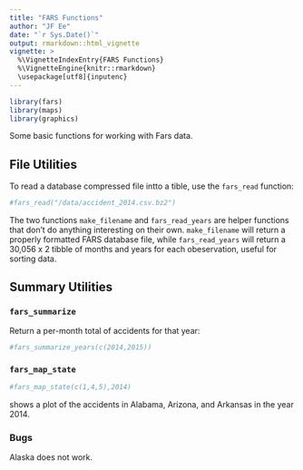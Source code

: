 ```yaml
---
title: "FARS Functions"
author: "JF Ee"
date: "`r Sys.Date()`"
output: rmarkdown::html_vignette
vignette: >
  %\VignetteIndexEntry{FARS Functions}
  %\VignetteEngine{knitr::rmarkdown}
  \usepackage[utf8]{inputenc}     
---
```


```r
library(fars)
library(maps)
library(graphics)
```



Some basic functions for working with Fars data.

## File Utilities
To read a database compressed file intto a tible, use the `fars_read` function:
```r
#fars_read("/data/accident_2014.csv.bz2")
```

The two functions `make_filename` and `fars_read_years` are helper
functions that don't do anything interesting on their
own. `make_filename` will return a properly formatted FARS database
file, while `fars_read_years` will return a  30,056 x 2 tibble of
months and years for each obeservation, useful for sorting data.

## Summary Utilities

### `fars_summarize` 
Return a per-month total of accidents for that year:

```r
#fars_summarize_years(c(2014,2015))
```

###  `fars_map_state`
```r
#fars_map_state(c(1,4,5),2014)
```

shows a plot of the accidents in Alabama, Arizona, and Arkansas in
the year 2014.

### Bugs
Alaska does not work.
